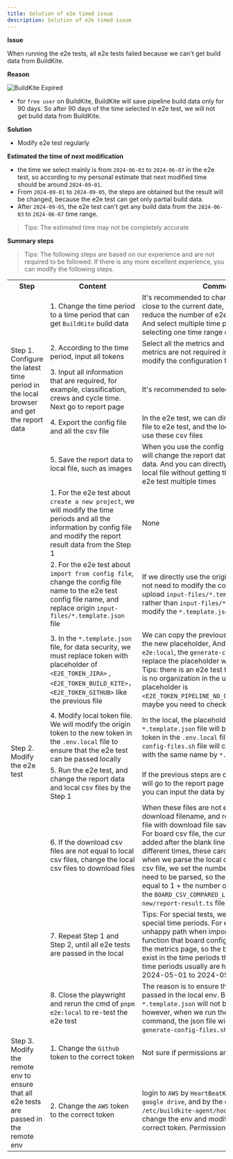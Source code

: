 ```yaml
---
title: Solution of e2e timed issue
description: Solution of e2e timed issue
---
```


**Issue**

When running the e2e tests, all e2e tests failed because we can't get build data from BuildKite.

**Reason**

![BuildKite Expired](https://cdn.jsdelivr.net/gh/au-heartbeat/data-hosting@main/issue-solution/buildkite-expired.png)

- for `free user` on BuildKite, BuildKite will save pipeline build data only for 90 days. So after 90 days of the time selected in e2e test, we will not get build data from BuildKite.

**Solution**

- Modify e2e test regularly

**Estimated the time of next modification**

- the time we select mainly is from `2024-06-03` to `2024-06-07` in the e2e test, so according to my personal estimate that next modified time should be around `2024-09-01`.
- From `2024-09-01` to `2024-09-05`, the steps are obtained but the result will be changed, because the e2e test can get only partial build data.
- After `2024-09-05`, the e2e test can't get any build data from the `2024-06-03` to `2024-06-07` time range.

> Tips: The estimated time may not be completely accurate

**Summary steps**

> Tips: The following steps are based on our experience and are not required to be followed. If there is any more excellent experience, you can modify the following steps.
>
<table>
	<tr>
	    <th>Step</th>
	    <th>Content</th>
	    <th>Comments</th>
	</tr >
	<tr >
	    <td rowspan="5">Step 1. Configure the latest time period in the local browser and get the report data</td>
	    <td>1. Change the time period to a time period that can get <code>BuildKite</code> build data</td>
	    <td>It's recommended to change to a time period close to the current date, because this can reduce the number of e2e test modifications. And select multiple time periods, because only selecting one time range can't go to chart page</td>
	</tr>
	<tr>
	    <td>2. According to the time period, input all tokens</td>
	    <td>Select all the metrics and input all tokens. If any metrics are not required in the e2e test, we can modify the configuration file</td>
	</tr>
	<tr>
	    <td>3. Input all information that are required, for example, classification, crews and cycle time. Next go to report page</td>
	    <td>It's recommended to select all</td>
	</tr>
	<tr>
	    <td>4. Export the config file and all the csv file</td>
	    <td>In the e2e test, we can directly use the config file to e2e test, and the local csv file can also use these csv files</td>
	</tr>
	<tr>
      <td>5. Save the report data to local file, such as images</td>
	    <td>When you use the config file to e2e test, you will change the report data to assert the report data. And you can directly get these data in the local file without getting the data by executing e2e test multiple times</td>
	</tr>
  <tr>
	    <td rowspan="8">Step 2. Modify the e2e test</td>
	    <td>1. For the e2e test about <code>create a new project</code>, we will modify the time periods and all the information by config file and modify the report result data from the Step 1</td>
	    <td>None</td>
	</tr>
  <tr>
	    <td>2. For the e2e test about <code>import from config file</code>, change the config file name to the e2e test config file name, and replace origin <code>input-files/&#42;.template.json</code> file</td>
	    <td>If we directly use the origin file name, we will not need to modify the code. And we only upload <code>input-files/&#42;.template.json</code> file to repo rather than <code>input-files/&#42;.json</code>, so we must modify the <code>&#42;.template.json</code> file</td>
	</tr>
  <tr>
	    <td>3. In the <code>&#42;.template.json</code> file, for data security, we must replace token with placeholder of <code>&lt;E2E_TOKEN_JIRA&gt;</code> , <code>&lt;E2E_TOKEN_BUILD_KITE&gt;</code>，<code>&lt;E2E_TOKEN_GITHUB&gt;</code> like the previous file</td>
	    <td>We can copy the previous placeholder to use the new placeholder, And when we run <code>pnpm e2e:local</code>, the <code>generate-config-files.sh</code> file will replace the placeholder with the real token. Tips: there is an e2e test to test the pipeline that is no organization in the unhappy path, and the placeholder is <code>&lt;E2E_TOKEN_PIPELINE_NO_ORG_CONFIG_BUILDKITE&gt;</code>, maybe you need to check if the token is correct</td>
	</tr>
  <tr>
	    <td>4. Modify local token file. We will modify the origin token to the new token in the <code>.env.local</code> file to ensure that the e2e test can be passed locally</td>
	    <td>In the local, the placeholder from the <code>&#42;.template.json</code> file will be replaced with the token in the <code>.env.local</code> file. And the <code>generate-config-files.sh</code> file will create a new json file with the same name by <code>&#42;.template.json</code> file.</td>
	</tr>
  <tr>
	    <td>5. Run the e2e test, and change the report data and local csv files by the Step 1</td>
	    <td>If the previous steps are correct, the e2e test will go to the report page as in the browser. So you can input the data by Step 1</td>
	</tr>
  <tr>
	    <td>6. If the download csv files are not equal to local csv files, change the local csv files to download files</td>
	    <td>When these files are not equal, you can print the download filename, and replace the local csv file with download file saved to temp directory. For board csv file, the current jira cards will be added after the blank line in the file, but at different times, these cards are not same, so when we parse the local csv file and download csv file, we set the number of the lines that need to be parsed, so the value that is usually equal to 1 + the number of non-done cards in the <code>BOARD_CSV_COMPARED_LINES</code> of <code>create-new/report-result.ts</code> file may be modified</td>
	</tr>
  <tr>
	    <td>7. Repeat Step 1 and Step 2, until all e2e tests are passed in the local</td>
	    <td>Tips: For special tests, we need to prepare special time periods. For example, in the unhappy path when import file, we will test the function that board configuration don't exist in the metrics page, so the board data should not exist in the time periods that we select, and the time periods usually are holiday, such as from 2024-05-01 to 2024-05-05</td>
	</tr>
  <tr>
	    <td>8. Close the playwright and rerun the cmd of <code>pnpm e2e:local</code> to re-test the e2e test</td>
	    <td>The reason is to ensure that all e2e tests are passed in the local env. Becausethe changes of <code>&#42;.template.json</code> will not be hot replacement, however, when we run the <code>pnpm e2e:local</code> command, the json file will be generated by <code>generate-config-files.sh</code> file</td>
	</tr>
  <tr>
      <td rowspan="3">Step 3. Modify the remote env to ensure that all e2e tests are passed in the remote env</td>
	    <td>1. Change the <code>Github</code> token to the correct token</td>
	    <td>Not sure if permissions are needed</td>
	</tr>
  <tr>
	    <td>2. Change the <code>AWS</code> token to the correct token</td>
	    <td>login to <code>AWS</code> by <code>HeartBeatKeyPair.pem</code> in the <code>google drive</code>, and by the cmd of <code>vim /etc/buildkite-agent/hooks/environment</code> to change the env and modify the token to the correct token. Permissions are needed</td>
	</tr>

</table>
